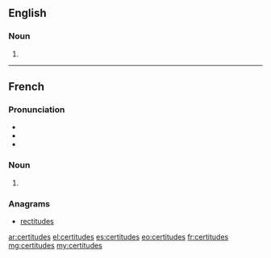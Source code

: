 ==English==

===Noun===
{{head|en|plural}}

# {{plural of|certitude|lang=en}}

----

==French==

===Pronunciation===
* {{IPA|/sɛʁ.ti.tyd/|lang=fr}}
* {{homophones|certitude|lang=fr}}
* {{hyphenation|cer|ti|tudes|lang=fr}}

===Noun===
{{head|fr|plural|g=f-p}}

# {{plural of|certitude|lang=fr}}

===Anagrams===
* [[rectitudes#French|rectitudes]]

[[ar:certitudes]]
[[el:certitudes]]
[[es:certitudes]]
[[eo:certitudes]]
[[fr:certitudes]]
[[mg:certitudes]]
[[my:certitudes]]